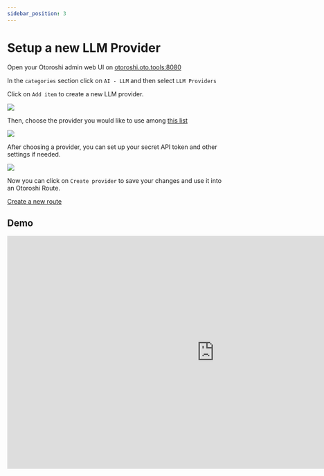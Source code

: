```yaml
---
sidebar_position: 3
---
```



# Setup a new LLM Provider

Open your Otoroshi admin web UI on [otoroshi.oto.tools:8080](http://otoroshi.oto.tools:8080/bo/dashboard/extensions/cloud-apim/ai-gateway/providers)

In the `categories` section click on `AI - LLM` and then select `LLM Providers`

Click on `Add item` to create a new LLM provider.

![](/img/llm-provider-add-item.png)

Then, choose the provider you would like to use among [this list](#available-providers)

![](/img/choose-provider.png)

After choosing a provider, you can set up your secret API token and other settings if needed.

![](/img/add-provider-token.png)

Now you can click on `Create provider` to save your changes and use it into an Otoroshi Route.

[Create a new route](http://otoroshi.oto.tools:8080/bo/dashboard/routes/new?tab=informations)

## Demo

<iframe width="956" height="538" src="https://www.youtube.com/embed/8fPrwLhsb3g?si=eJ6btGUo84yJ1pmO" title="YouTube video player" frameborder="0" allow="accelerometer; autoplay; clipboard-write; encrypted-media; gyroscope; picture-in-picture; web-share" referrerpolicy="strict-origin-when-cross-origin" allowfullscreen></iframe>
